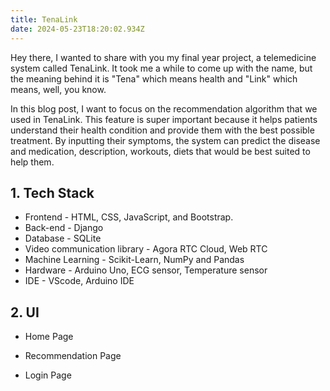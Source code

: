 ```yaml
---
title: TenaLink
date: 2024-05-23T18:20:02.934Z
---
```


Hey there, I wanted to share with you my final year project, a telemedicine system called TenaLink. It took me a while to come up with the name, but the meaning behind it is "Tena" which means health and "Link" which means, well, you know.

In this blog post, I want to focus on the recommendation algorithm that we used in TenaLink. This feature is super important because it helps patients understand their health condition and provide them with the best possible treatment. By inputting their symptoms, the system can predict the disease and medication, description, workouts, diets that would be best suited to help them.

## **1. Tech Stack**

* Frontend - HTML, CSS, JavaScript, and Bootstrap.
* Back-end - Django
* Database - SQLite
* Video communication library - Agora RTC Cloud, Web RTC
* Machine Learning - Scikit-Learn, NumPy and Pandas
* Hardware - Arduino Uno, ECG sensor, Temperature sensor
* IDE - VScode, Arduino IDE

## **2. UI**

* Home Page

<CaptionedImage imgUrl="/main.png" caption="Home Page" />

* Recommendation Page

<CaptionedImage imgUrl="/hm.png" caption="recommendation image" />

* Login Page

<CaptionedImage imgUrl="/login.png" caption="Lgin" />
